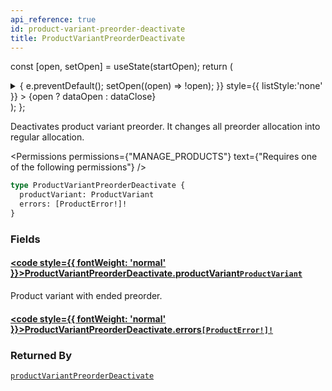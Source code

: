 ```yaml
---
api_reference: true
id: product-variant-preorder-deactivate
title: ProductVariantPreorderDeactivate
---
```






const [open, setOpen] = useState(startOpen);
return (
<details {...(open ? { open: true } : {})} className="details" style={{ border:'none', boxShadow:'none', background:'var(--ifm-background-color)' }}>
<summary
onClick={(e) => {
e.preventDefault();
setOpen((open) => !open);
}}
style={{ listStyle:'none' }} >
{open ? dataOpen : dataClose}
</summary>
{open && children}
</details>
);
};

Deactivates product variant preorder. It changes all preorder allocation into regular allocation.


<Permissions permissions={"MANAGE_PRODUCTS"} text={"Requires one of the following permissions"} />


```graphql
type ProductVariantPreorderDeactivate {
  productVariant: ProductVariant
  errors: [ProductError!]!
}
```

### Fields

#### [<code style={{ fontWeight: 'normal' }}>ProductVariantPreorderDeactivate.<b>productVariant</b></code>](#)<Bullet />[`ProductVariant`](../../../api-reference/products/objects/product-variant.mdx) <Badge class="badge badge--secondary" text="object"/> <Badge class="badge badge--secondary" text="products"/>

Product variant with ended preorder.

#### [<code style={{ fontWeight: 'normal' }}>ProductVariantPreorderDeactivate.<b>errors</b></code>](#)<Bullet />[`[ProductError!]!`](../../../api-reference/products/objects/product-error.mdx) <Badge class="badge badge--secondary" text="non-null"/> <Badge class="badge badge--secondary" text="object"/> <Badge class="badge badge--secondary" text="products"/>

### Returned By

[`productVariantPreorderDeactivate`](../../../api-reference/products/mutations/product-variant-preorder-deactivate.mdx) <Badge class="badge badge--secondary" text="mutation"/>

